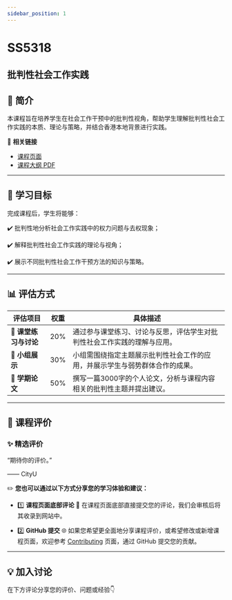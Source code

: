 ```yaml
---
sidebar_position: 1
---
```


# SS5318
## 批判性社会工作实践

## **📘 简介**
本课程旨在培养学生在社会工作干预中的批判性视角，帮助学生理解批判性社会工作实践的本质、理论与策略，并结合香港本地背景进行实践。

🔗 **相关链接**
- [课程页面](https://www.cityu.edu.hk/catalogue/pg/202526/course/SS5318.htm)
- [课程大纲 PDF](https://www.cityu.edu.hk/catalogue/pg/202526/course/SS5318.pdf)

---

## **🎯 学习目标**

完成课程后，学生将能够：

✔️ 批判性地分析社会工作实践中的权力问题与去权现象；

✔️ 解释批判性社会工作实践的理论与视角；

✔️ 展示不同批判性社会工作干预方法的知识与策略。

---

## **📊 评估方式**

| **评估项目**             | **权重** | **具体描述**                                                                                       |
|------------------------|---------|---------------------------------------------------------------------------------------------------|
| **💬 课堂练习与讨论**      | 20%     | 通过参与课堂练习、讨论与反思，评估学生对批判性社会工作实践的理解与应用。                                               |
| **🎤 小组展示**          | 30%     | 小组需围绕指定主题展示批判性社会工作的应用，并展示学生与弱势群体合作的成果。                                              |
| **📄 学期论文**          | 50%     | 撰写一篇3000字的个人论文，分析与课程内容相关的批判性主题并提出建议。                                                   |

---

## **💬 课程评价**

### ✨ **精选评价**
<div className={commentStyles.commentBox}>
    <p className={commentStyles.commentText}>
        “期待你的评价。”
    </p>
    <p className={commentStyles.commentAuthor}>—— CityU</p>
</div>

✏️ **您也可以通过以下方式分享您的学习体验和建议：**

- 1️⃣ **课程页面底部评论**
💬 在课程页面底部直接提交您的评论，我们会审核后将其收录到网站中。

- 2️⃣ **GitHub 提交**
🌐 如果您希望更全面地分享课程评价，或希望修改或新增课程页面，欢迎参考 [Contributing](/contributing) 页面，通过 GitHub 提交您的贡献。

---

## **💡 加入讨论**

在下方评论分享您的评价、问题或经验👇
<Utterances />
